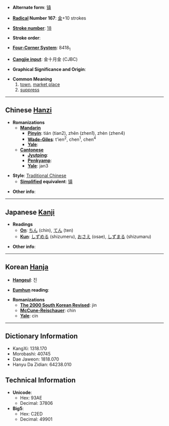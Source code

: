 * '''Alternate form''': [[镇]]

* '''[[Wiktionary:Chinese radical index| Radical]] Number 167''': [[Wiktionary:Chinese radical index 金|金]]+10 strokes

* '''[[Wiktionary:Chinese total strokes index|Stroke number]]''': [[Wiktionary:Chinese total strokes index 18|18]]

* '''Stroke order''': 

* '''[[Wiktionary:Chinese four corner index|Four-Corner System]]''': 8418<sub>1</sub>

* '''[[Wiktionary:Chinese Cangjie index|Cangjie input]]''': 金十月金 (CJBC)

* '''Graphical Significance and Origin''': 

* '''Common Meaning'''
*#[[town]], [[market place]]
*# [[suppress]]

----

== Chinese [[Hanzi]] ==

* '''Romanizations'''
** '''[[Mandarin]]'''
*** '''[[Pinyin]]''': tián (tian2), zhēn (zhen1), zhèn (zhen4)
*** '''[[Wade-Giles]]''': t'ien<sup>2</sup>, chen<sup>1</sup>, chen<sup>4</sup>
*** '''[[Yale]]''': 
** '''[[Cantonese]]'''
*** '''[[Jyutping]]''':
*** '''[[Penkyamp]]''': 
*** '''[[Yale]]''': jan3

* '''Style''': [[Traditional Chinese]] 
** '''[[Simplified Chinese|Simplified]] equivalent''': [[镇]]

* '''Other info''': 

----

== Japanese [[Kanji]] ==

* '''Readings'''
** '''[[On]]''': [[ちん]] (chin), [[てん]] (ten)
** '''[[Kun]]''': [[しずめる]] (shizumeru), [[おさえ]] (osae), [[しずまる]] (shizumaru)

* '''Other info''':  

----

== Korean [[Hanja]] ==

* '''[[Hangeul]]''': 진

* '''[[Eumhun]] reading''': 

* '''Romanizations'''
** '''[[The 2000 South Korean Revised Romanization|The 2000 South Korean Revised]]''': jin
** '''[[McCune-Reischauer]]''': chin
** '''[[Yale]]''': cin

----

== Dictionary Information ==

* KangXi: 1318.170
* Morobashi: 40745
* Dae Jaweon: 1818.070
* Hanyu Da Zidian: 64238.010

== Technical Information ==

* '''Unicode''':
** Hex: 93AE
** Decimal: 37806
* '''Big5''':
** Hex: C2ED
** Decimal: 49901